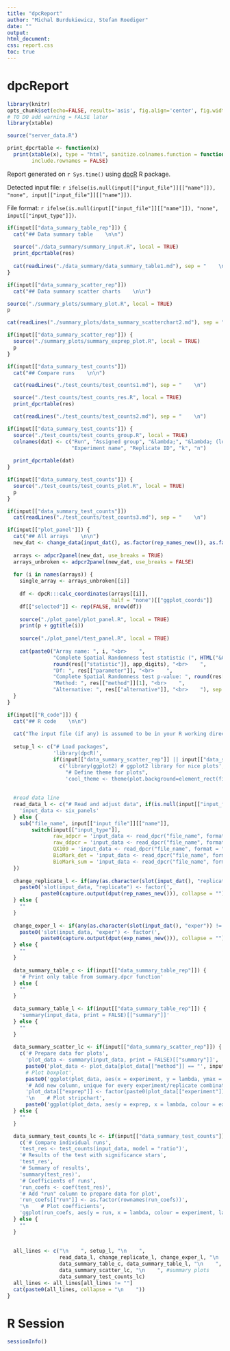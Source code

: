 ```yaml
---
title: "dpcReport"
author: "Michal Burdukiewicz, Stefan Roediger"
date: ""
output:
html_document:
css: report.css
toc: true
---
```


# dpcReport

```r
library(knitr)
opts_chunk$set(echo=FALSE, results='asis', fig.align='center', fig.width=14)
# TO DO add warning = FALSE later
library(xtable)

source("server_data.R")

print_dpcrtable <- function(x)
  print(xtable(x), type = "html", sanitize.colnames.function = function(x) x, digits = app_digits,
        include.rownames = FALSE)
```

Report generated on `r Sys.time()` using [dpcR](http://github.com/michbur/dpcR) R package.  

Detected input file: `r ifelse(is.null(input[["input_file"]][["name"]]), "none", input[["input_file"]][["name"]])`.  

File format: `r ifelse(is.null(input[["input_file"]][["name"]]), "none", input[["input_type"]])`.  


```r
if(input[["data_summary_table_rep"]]) {
  cat("## Data summary table    \n\n")
  
  source("./data_summary/summary_input.R", local = TRUE)
  print_dpcrtable(res)
  
  cat(readLines("./data_summary/data_summary_table1.md"), sep = "    \n")
}
```



```r
if(input[["data_summary_scatter_rep"]])
  cat("## Data summary scatter charts    \n\n")

source("./summary_plots/summary_plot.R", local = TRUE)
p

cat(readLines("./summary_plots/data_summary_scatterchart2.md"), sep = "    \n")
```

```r
if(input[["data_summary_scatter_rep"]]) {
  source("./summary_plots/summary_exprep_plot.R", local = TRUE)
  p
}
```

```r
if(input[["data_summary_test_counts"]])
  cat("## Compare runs    \n\n")

  cat(readLines("./test_counts/test_counts1.md"), sep = "    \n")

  source("./test_counts/test_counts_res.R", local = TRUE)
  print_dpcrtable(res)

  cat(readLines("./test_counts/test_counts2.md"), sep = "    \n")

if(input[["data_summary_test_counts"]]) {
  source("./test_counts/test_counts_group.R", local = TRUE)
  colnames(dat) <- c("Run", "Assigned group", "&lambda;", "&lambda; (lower CI)", "&lambda; (upper CI)", 
                     "Experiment name", "Replicate ID", "k", "n")
  
  print_dpcrtable(dat)
}
```

```r
if(input[["data_summary_test_counts"]]) {
  source("./test_counts/test_counts_plot.R", local = TRUE)
  p
}
```

```r
if(input[["data_summary_test_counts"]])
  cat(readLines("./test_counts/test_counts3.md"), sep = "    \n")
```

```r
if(input[["plot_panel"]]) {
  cat("## All arrays    \n\n")
  new_dat <- change_data(input_dat(), as.factor(rep_names_new()), as.factor(exp_names_new()))
  
  arrays <- adpcr2panel(new_dat, use_breaks = TRUE)
  arrays_unbroken <- adpcr2panel(new_dat, use_breaks = FALSE)
  
  for (i in names(arrays)) {
    single_array <- arrays_unbroken[[i]]
    
    df <- dpcR:::calc_coordinates(arrays[[i]], 
                                  half = "none")[["ggplot_coords"]]
    df[["selected"]] <- rep(FALSE, nrow(df))
    
    source("./plot_panel/plot_panel.R", local = TRUE)
    print(p + ggtitle(i))
    
    source("./plot_panel/test_panel.R", local = TRUE)
    
    cat(paste0("Array name: ", i, "<br>    ",
               "Complete Spatial Randomness test statistic (", HTML("&Chi;"), "): ", 
               round(res[["statistic"]], app_digits), "<br>    ",
               "Df: ", res[["parameter"]], "<br>    ",
               "Complete Spatial Randomness test p-value: ", round(res[["p.value"]], app_digits), "<br>    ",
               "Method: ", res[["method"]][1], "<br>    ",
               "Alternative: ", res[["alternative"]], "<br>    "), sep = "")
  }
}
```


```r
if(input[["R_code"]]) {
  cat("## R code    \n\n")
  
  cat("The input file (if any) is assumed to be in your R working directory.\n    ")
  
  setup_l <- c("# Load packages",
               'library(dpcR)',
               if(input[["data_summary_scatter_rep"]] || input[["data_summary_test_counts"]])
                 c('library(ggplot2) # ggplot2 library for nice plots',
                   "# Define theme for plots",
                   'cool_theme <- theme(plot.background=element_rect(fill = "transparent", colour = "transparent"), panel.grid.major = element_line(colour="lightgrey", linetype = "dashed"), panel.background = element_rect(fill = "white", colour = "black"), legend.background = element_rect(fill="NA"), legend.position = "bottom", axis.text = element_text(size = 14), axis.title.x = element_text(size=17, vjust = -0.1), axis.title.y = element_text(size = 17, vjust = 1), strip.text = element_text(size = 17, face = "bold"), strip.background = element_rect(fill = "#9ecae1", colour = "black"), legend.text = element_text(size=14), legend.title = element_text(size = 17), plot.title = element_text(size = 22), legend.key = element_rect(fill = "white", colour = "black", linetype = "dashed", size = 0.5))'))
  
  
  #read data line
  read_data_l <- c("# Read and adjust data", if(is.null(input[["input_file"]])) {
    'input_data <- six_panels'
  } else {
    sub("file_name", input[["input_file"]][["name"]], 
        switch(input[["input_type"]],
               raw_adpcr = 'input_data <- read_dpcr("file_name", format = "raw", adpcr = TRUE)',
               raw_ddpcr = 'input_data <- read_dpcr("file_name", format = "raw", adpcr = FALSE)',
               QX100 = 'input_data <- read_dpcr("file_name", format = "QX100")',
               BioMark_det = 'input_data <- read_dpcr("file_name", format = "BioMark", detailed = TRUE)',
               BioMark_sum = 'input_data <- read_dpcr("file_name", format = "BioMark", detailed = FALSE)'))
  })
  
  change_replicate_l <- if(any(as.character(slot(input_dat(), "replicate")) != rep_names_new())) {
    paste0('slot(input_data, "replicate") <- factor(', 
           paste0(capture.output(dput(rep_names_new())), collapse = ""), ')')
  } else {
    ""
  }
  
  change_exper_l <- if(any(as.character(slot(input_dat(), "exper")) != exp_names_new())) {
    paste0('slot(input_data, "exper") <- factor(', 
           paste0(capture.output(dput(exp_names_new())), collapse = ""), ')')
  } else {
    ""
  }
  
  data_summary_table_c <- if(input[["data_summary_table_rep"]]) {
    '# Print only table from summary.dpcr function'
  } else {
    ""
  }
  
  data_summary_table_l <- if(input[["data_summary_table_rep"]]) {
    'summary(input_data, print = FALSE)[["summary"]]'
  } else {
    ""
  }
  
  data_summary_scatter_lc <- if(input[["data_summary_scatter_rep"]]) {
    c('# Prepare data for plots',
      'plot_data <- summary(input_data, print = FALSE)[["summary"]]',
      paste0('plot_data <- plot_data[plot_data[["method"]] == "', input[["CI_method"]], '", ]'),
      # Plot boxplot',
      paste0('ggplot(plot_data, aes(x = experiment, y = lambda, ymax = lambda.up, ymin = lambda.low)) + geom_point(size = 4, alpha = 0.6, lty = 2, colour = "blue") + cool_theme + geom_boxplot(outlier.colour = NA, fill = adjustcolor("lightgrey", alpha.f = 0.25), shape = 15) + ggtitle(paste0("Experiment boxplot\\nCI method: ", "', input[["CI_method"]], '")) + scale_x_discrete("Experiment name") + scale_y_continuous(expression(lambda))'),
      '# Add new column, unique for every experiment/replicate combination',
      'plot_data[["exprep"]] <- factor(paste0(plot_data[["experiment"]], "\\n", plot_data[["replicate"]]))',
      '\n    # Plot stripchart',
      paste0('ggplot(plot_data, aes(y = exprep, x = lambda, colour = experiment, ymin = exprep, ymax = exprep)) + geom_point(size = 4) + cool_theme + ggtitle(paste0("Experiment/replicate scatter chart\\nCI method: ", "', input[["CI_method"]], '")) + scale_y_discrete("Replicate id", labels = plot_data[["replicate"]]) + scale_x_continuous(expression(lambda)) + scale_color_discrete("Experiment name") + geom_errorbarh(aes(x = lambda, xmin = lambda.low, xmax = lambda.up), size = 1.2, heigth = nlevels(plot_data[["exprep"]])/160)'))
  } else {
    ""
  }

  data_summary_test_counts_lc <- if(input[["data_summary_test_counts"]]) {
    c('# Compare individual runs',
    'test_res <- test_counts(input_data, model = "ratio")',
    '# Results of the test with significance stars', 
    'test_res',
    '# Summary of results', 
    'summary(test_res)',
    '# Coefficients of runs',
    'run_coefs <- coef(test_res)',
    '# Add "run" column to prepare data for plot',
    'run_coefs[["run"]] <- as.factor(rownames(run_coefs))',
    '\n    # Plot coefficients',
    'ggplot(run_coefs, aes(y = run, x = lambda, colour = experiment, label = group)) + geom_point(size = 4) + cool_theme + geom_text(aes(x = lambda.up, y = run), show_guide = FALSE, hjust = -0.25, vjust = 0) + ggtitle("Grouped experiments") + scale_y_discrete("Replicate id", labels = run_coefs[["replicate"]] ) + scale_x_continuous(expression(lambda)) + coord_cartesian(xlim = c(ifelse(min(run_coefs[["lambda.low"]]) > 0, min(run_coefs[["lambda.low"]]) * 0.95, min(run_coefs[["lambda.low"]]) * 1.05), ifelse(max(run_coefs[["lambda.up"]]) < 0,  max(run_coefs[["lambda.up"]]) * 0.95, max(run_coefs[["lambda.up"]]) * 1.15))) + scale_size_discrete(guide = FALSE, range = c(5, 7)) + scale_color_discrete("Experiment name") + geom_errorbarh(aes(x = lambda, xmin = lambda.low, xmax = lambda.up), size = 1.2, heigth = nlevels(run_coefs[["run"]])/160)')
  } else {
    ""
  }
  
  
  all_lines <- c("\n    ", setup_l, "\n    ",
                 read_data_l, change_replicate_l, change_exper_l, "\n    ", #input
                 data_summary_table_c, data_summary_table_l, "\n    ", #summary table
                 data_summary_scatter_lc, "\n    ", #summary plots
                 data_summary_test_counts_lc) 
  all_lines <- all_lines[all_lines != ""]
  cat(paste0(all_lines, collapse = "\n    "))
}
```

# R Session

```r
sessionInfo()
```
